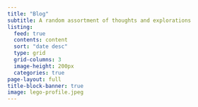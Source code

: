 ```yaml
---
title: "Blog"
subtitle: A random assortment of thoughts and explorations
listing:
  feed: true
  contents: content
  sort: "date desc"
  type: grid
  grid-columns: 3
  image-height: 200px
  categories: true
page-layout: full
title-block-banner: true
image: lego-profile.jpeg
---
```

